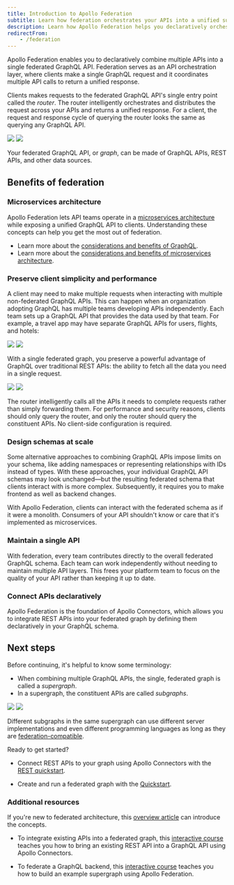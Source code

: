 ```yaml
---
title: Introduction to Apollo Federation
subtitle: Learn how federation orchestrates your APIs into a unified supergraph
description: Learn how Apollo Federation helps you declaratively orchestrate your APIs and services into a unified, federated GraphQL API using a microservices architecture.
redirectFrom:
    - /federation
---
```


Apollo Federation enables you to declaratively combine multiple APIs into a single federated GraphQL API. Federation serves as an API orchestration layer, where clients make a single GraphQL request and it coordinates multiple API calls to return a unified response.

Clients makes requests to the federated GraphQL API's single entry point called the _router_. The router intelligently orchestrates and distributes the request across your APIs and returns a unified response. For a client, the request and response cycle of querying the router looks the same as querying any GraphQL API.

<img src='../../images/federation.svg' class="dark:hidden"/>
<img src='../../images/federation-dark.svg' class="hidden dark:block"/>

Your federated GraphQL API, or _graph_, can be made of GraphQL APIs, REST APIs, and other data sources.

<ExpansionPanel title="Watch the video overview">

<Wistia WistiaId="zkmzm47wxk" />

</ExpansionPanel>

## Benefits of federation

### Microservices architecture

Apollo Federation lets API teams operate in a [microservices architecture](https://www.atlassian.com/microservices/microservices-architecture/microservices-vs-monolith) while exposing a unified GraphQL API to clients. Understanding these concepts can help you get the most out of federation.

- Learn more about the [considerations and benefits of GraphQL](https://graphql.com/learn/what-is-graphql/).
- Learn more about the [considerations and benefits of microservices architecture](https://aws.amazon.com/compare/the-difference-between-monolithic-and-microservices-architecture/).

### Preserve client simplicity and performance

A client may need to make multiple requests when interacting with multiple non-federated GraphQL APIs. This can happen when an organization adopting GraphQL  has multiple teams developing APIs independently. Each team sets up a GraphQL API that provides the data used by that team. For example, a travel app may have separate GraphQL APIs for users, flights, and hotels:


 <img src='../../images/federation-diag-2.svg' class="dark:hidden"/>
 <img src='../../images/federation-diag-2-dark.svg' class="hidden dark:block"/>

With a single federated graph, you preserve a powerful advantage of GraphQL over traditional REST APIs: the ability to fetch all the data you need in a single request.

 <img src='../../images/federation-diag-3.svg' class="dark:hidden"/>
 <img src='../../images/federation-diag-3-dark.svg' class="hidden dark:block"/>


The router intelligently calls all the APIs it needs to complete requests rather than simply forwarding them.
For performance and security reasons, clients should only query the router, and only the router should query the constituent APIs.
No client-side configuration is required.

### Design schemas at scale

Some alternative approaches to combining GraphQL APIs impose limits on your schema, like adding namespaces or representing relationships with IDs instead of types. With these approaches, your individual GraphQL API schemas may look unchanged—but the resulting federated schema that clients interact with is more complex. Subsequently, it requires you to make frontend as well as backend changes.

With Apollo Federation, clients can interact with the federated schema as if it were a monolith. Consumers of your API shouldn't know or care that it's implemented as microservices.

### Maintain a single API

With federation, every team contributes directly to the overall federated GraphQL schema. Each team can work independently without needing to maintain multiple API layers. This frees your platform team to focus on the quality of your API rather than keeping it up to date.

### Connect APIs declaratively

Apollo Federation is the foundation of Apollo Connectors, which allows you to integrate REST APIs into your federated graph by defining them declaratively in your GraphQL schema.

## Next steps

Before continuing, it's helpful to know some terminology:

- When combining multiple GraphQL APIs, the single, federated graph is called a _supergraph_.
- In a supergraph, the constituent APIs are called _subgraphs_.

<img src='../../images/federation-diag-4.svg' class="dark:hidden"/>
<img src='../../images/federation-diag-4-dark.svg' class="hidden dark:block"/>

Different subgraphs in the same supergraph can use different server implementations and even different programming languages as long as they are [federation-compatible](../../reference/federation/compatible-subgraphs).

Ready to get started? 

- Connect REST APIs to your graph using Apollo Connectors with the [REST quickstart](/graphos/get-started/guides/rest-quickstart).

- Create and run a federated graph with the [Quickstart](/graphos/get-started/guides/quickstart).

### Additional resources

If you're new to federated architecture, this [overview article](https://graphql.com/learn/federated-architecture/) can introduce the concepts.

<OdysseyCallout>

- To integrate existing APIs into a federated graph, this [interactive course](https://www.apollographql.com/tutorials/connectors-intro-rest) teaches you how to bring an existing REST API into a GraphQL API using Apollo Connectors.

- To federate a GraphQL backend, this [interactive course](https://www.apollographql.com/tutorials/voyage-part1) teaches you how to build an example supergraph using Apollo Federation.

</OdysseyCallout>
